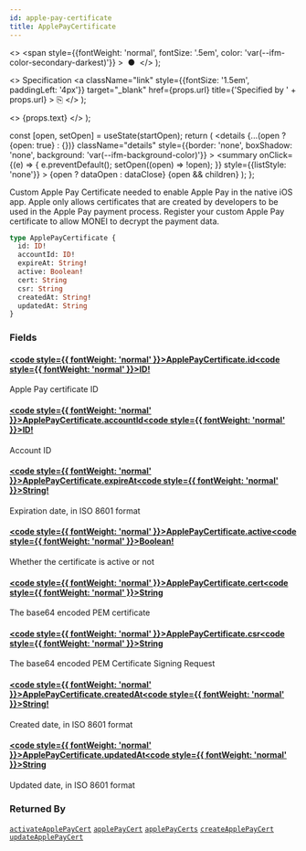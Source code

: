 ```yaml
---
id: apple-pay-certificate
title: ApplePayCertificate
---
```


  <>
    <span
      style={{fontWeight: 'normal', fontSize: '.5em', color: 'var(--ifm-color-secondary-darkest)'}}
    >
      &nbsp;●&nbsp;
    </span>
  </>
);

  <>
    Specification
    <a
      className="link"
      style={{fontSize: '1.5em', paddingLeft: '4px'}}
      target="_blank"
      href={props.url}
      title={'Specified by ' + props.url}
    >
      ⎘
    </a>
  </>
);

  <>
    <span className={props.class}>{props.text}</span>
  </>
);


  const [open, setOpen] = useState(startOpen);
  return (
    <details
      {...(open ? {open: true} : {})}
      className="details"
      style={{border: 'none', boxShadow: 'none', background: 'var(--ifm-background-color)'}}
    >
      <summary
        onClick={(e) => {
          e.preventDefault();
          setOpen((open) => !open);
        }}
        style={{listStyle: 'none'}}
      >
        {open ? dataOpen : dataClose}
      </summary>
      {open && children}
    </details>
  );
};

Custom Apple Pay Certificate needed to enable Apple Pay in the native iOS app.
Apple only allows certificates that are created by developers to be used in the Apple Pay payment process.
Register your custom Apple Pay certificate to allow MONEI to decrypt the payment data.

```graphql
type ApplePayCertificate {
  id: ID!
  accountId: ID!
  expireAt: String!
  active: Boolean!
  cert: String
  csr: String
  createdAt: String!
  updatedAt: String
}
```

### Fields

#### [<code style={{ fontWeight: 'normal' }}>ApplePayCertificate.<b>id</b></code>](#)<Bullet />[<code style={{ fontWeight: 'normal' }}><b>ID!</b></code>](/docs/apis/graphql/types/scalars/id.mdx) <Badge class="badge badge--secondary badge--non_null" text="non-null"/> <Badge class="badge badge--secondary " text="scalar"/>

Apple Pay certificate ID

#### [<code style={{ fontWeight: 'normal' }}>ApplePayCertificate.<b>accountId</b></code>](#)<Bullet />[<code style={{ fontWeight: 'normal' }}><b>ID!</b></code>](/docs/apis/graphql/types/scalars/id.mdx) <Badge class="badge badge--secondary badge--non_null" text="non-null"/> <Badge class="badge badge--secondary " text="scalar"/>

Account ID

#### [<code style={{ fontWeight: 'normal' }}>ApplePayCertificate.<b>expireAt</b></code>](#)<Bullet />[<code style={{ fontWeight: 'normal' }}><b>String!</b></code>](/docs/apis/graphql/types/scalars/string.mdx) <Badge class="badge badge--secondary badge--non_null" text="non-null"/> <Badge class="badge badge--secondary " text="scalar"/>

Expiration date, in ISO 8601 format

#### [<code style={{ fontWeight: 'normal' }}>ApplePayCertificate.<b>active</b></code>](#)<Bullet />[<code style={{ fontWeight: 'normal' }}><b>Boolean!</b></code>](/docs/apis/graphql/types/scalars/boolean.mdx) <Badge class="badge badge--secondary badge--non_null" text="non-null"/> <Badge class="badge badge--secondary " text="scalar"/>

Whether the certificate is active or not

#### [<code style={{ fontWeight: 'normal' }}>ApplePayCertificate.<b>cert</b></code>](#)<Bullet />[<code style={{ fontWeight: 'normal' }}><b>String</b></code>](/docs/apis/graphql/types/scalars/string.mdx) <Badge class="badge badge--secondary " text="scalar"/>

The base64 encoded PEM certificate

#### [<code style={{ fontWeight: 'normal' }}>ApplePayCertificate.<b>csr</b></code>](#)<Bullet />[<code style={{ fontWeight: 'normal' }}><b>String</b></code>](/docs/apis/graphql/types/scalars/string.mdx) <Badge class="badge badge--secondary " text="scalar"/>

The base64 encoded PEM Certificate Signing Request

#### [<code style={{ fontWeight: 'normal' }}>ApplePayCertificate.<b>createdAt</b></code>](#)<Bullet />[<code style={{ fontWeight: 'normal' }}><b>String!</b></code>](/docs/apis/graphql/types/scalars/string.mdx) <Badge class="badge badge--secondary badge--non_null" text="non-null"/> <Badge class="badge badge--secondary " text="scalar"/>

Created date, in ISO 8601 format

#### [<code style={{ fontWeight: 'normal' }}>ApplePayCertificate.<b>updatedAt</b></code>](#)<Bullet />[<code style={{ fontWeight: 'normal' }}><b>String</b></code>](/docs/apis/graphql/types/scalars/string.mdx) <Badge class="badge badge--secondary " text="scalar"/>

Updated date, in ISO 8601 format

### Returned By

[`activateApplePayCert`](/docs/apis/graphql/operations/mutations/activate-apple-pay-cert.mdx) <Badge class="badge badge--secondary badge--relation" text="mutation"/><Bullet />[`applePayCert`](/docs/apis/graphql/operations/queries/apple-pay-cert.mdx) <Badge class="badge badge--secondary badge--relation" text="query"/><Bullet />[`applePayCerts`](/docs/apis/graphql/operations/queries/apple-pay-certs.mdx) <Badge class="badge badge--secondary badge--relation" text="query"/><Bullet />[`createApplePayCert`](/docs/apis/graphql/operations/mutations/create-apple-pay-cert.mdx) <Badge class="badge badge--secondary badge--relation" text="mutation"/><Bullet />[`updateApplePayCert`](/docs/apis/graphql/operations/mutations/update-apple-pay-cert.mdx) <Badge class="badge badge--secondary badge--relation" text="mutation"/>
